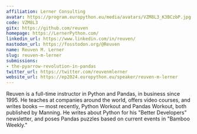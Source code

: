 ```yaml
---
affiliation: Lerner Consulting
avatar: https://program.europython.eu/media/avatars/VZM8L3_K3BCzbP.jpg
code: VZM8L3
gitx: https://github.com/reuven
homepage: https://LernerPython.com/
linkedin_url: https://www.linkedin.com/in/reuven/
mastodon_url: https://fosstodon.org/@Reuven
name: Reuven M. Lerner
slug: reuven-m-lerner
submissions:
- the-pyarrow-revolution-in-pandas
twitter_url: https://twitter.com/reuvenmlerner
website_url: https://ep2024.europython.eu/speaker/reuven-m-lerner
---
```


Reuven is a full-time instructor in Python and Pandas, in business since 1995. He teaches at companies around the world, offers video courses, and writes books — most recently, Python Workout and Pandas Workout, both published by Manning. He writes about Python for his "Better Developers" newsletter, and poses Pandas puzzles based on current events in "Bamboo Weekly."

